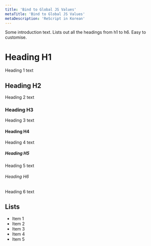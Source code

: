 ```yaml
---
title: 'Bind to Global JS Values'
metaTitle: 'Bind to Global JS Values'
metaDescription: 'ReScript in Korean'
---
```


Some introduction text. Lists out all the headings from h1 to h6. Easy to customise.

# Heading H1

Heading 1 text

## Heading H2

Heading 2 text

### Heading H3

Heading 3 text

#### Heading H4

Heading 4 text

##### Heading H5

Heading 5 text

###### Heading H6

Heading 6 text

## Lists

- Item 1
- Item 2
- Item 3
- Item 4
- Item 5
